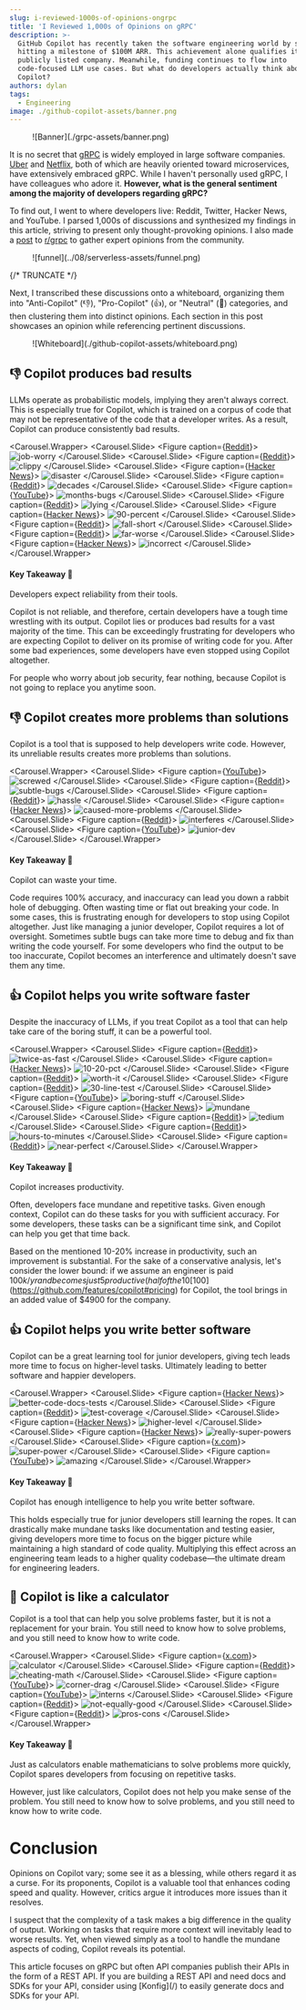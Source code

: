 ```yaml
---
slug: i-reviewed-1000s-of-opinions-ongrpc
title: 'I Reviewed 1,000s of Opinions on gRPC'
description: >-
  GitHub Copilot has recently taken the software engineering world by storm,
  hitting a milestone of $100M ARR. This achievement alone qualifies it to be a
  publicly listed company. Meanwhile, funding continues to flow into
  code-focused LLM use cases. But what do developers actually think about GitHub
  Copilot?
authors: dylan
tags:
  - Engineering
image: ./github-copilot-assets/banner.png
---
```



<Head>
  <title>I Reviewed 1,000s of Opinions on gRPC</title>
  <meta property="og:title" content="I Reviewed 1,000s of Opinions on gRPC"/>
</Head>

<Figure caption="What do developers really think about gRPC?">
![Banner](./grpc-assets/banner.png)
</Figure>

It is no secret that [gRPC](https://grpc.io/about/) is widely employed in large
software companies.
[Uber](https://www.uber.com/blog/ubers-next-gen-push-platform-on-grpc/) and
[Netflix](https://netflixtechblog.com/practical-api-design-at-netflix-part-1-using-protobuf-fieldmask-35cfdc606518),
both of which are heavily oriented toward microservices, have extensively
embraced gRPC. While I haven't personally used gRPC, I have colleagues who adore
it. **However, what is the general sentiment among the majority of developers
regarding gRPC?**

To find out, I went to where developers live: Reddit, Twitter, Hacker News, and
YouTube. I parsed 1,000s of discussions and synthesized my findings in this
article, striving to present only thought-provoking opinions. I also made a
[post](https://www.reddit.com/r/grpc/comments/18e0m6r/whats_your_review_of_grpc/)
to [r/grpc](https://www.reddit.com/r/grpc/) to gather expert opinions from the
community.

<Figure caption='Funnel for gathering through-provoking opinions'>
![funnel](../08/serverless-assets/funnel.png)
</Figure>

{/* TRUNCATE */}

Next, I transcribed these discussions onto a whiteboard, organizing them into
"Anti-Copilot" (👎), "Pro-Copilot" (👍), or "Neutral" (🧐) categories, and then clustering them
into distinct opinions. Each section in this post showcases an opinion while
referencing pertinent discussions.

<Figure caption='Whiteboard of opinions'>
  ![Whiteboard](./github-copilot-assets/whiteboard.png)
</Figure>

## 👎 Copilot produces bad results

LLMs operate as probabilistic models, implying they aren't always correct. This
is especially true for Copilot, which is trained on a corpus of code that may
not be representative of the code that a developer writes. As a result, Copilot
can
produce consistently bad results.

<Carousel.Wrapper>
  <Carousel.Slide>
      <Figure caption={<a href="https://www.reddit.com/r/ProgrammerHumor/comments/15h0rpl/comment/julph3k/?utm_source=share&utm_medium=web2x&context=3">Reddit</a>}>
        ![job-worry](./github-copilot-assets/slides/after/bad-results/job-worry.png)
      </Figure>
  </Carousel.Slide>
  <Carousel.Slide>
      <Figure caption={<a href="https://www.reddit.com/r/programming/comments/vhnvlm/comment/id90t4a/?utm_source=share&utm_medium=web2x&context=3">Reddit</a>}>
        ![clippy](./github-copilot-assets/slides/after/bad-results/clippy.png)
      </Figure>
  </Carousel.Slide>
  <Carousel.Slide>
      <Figure caption={<a href="https://news.ycombinator.com/item?id=31827065">Hacker News</a>}>
        ![disaster](./github-copilot-assets/slides/after/bad-results/disaster.png)
      </Figure>
  </Carousel.Slide>
  <Carousel.Slide>
      <Figure caption={<a href="https://www.reddit.com/r/webdev/comments/xk8lal/comment/ipcgmex/?utm_source=share&utm_medium=web2x&context=3">Reddit</a>}>
        ![decades](./github-copilot-assets/slides/after/bad-results/decades.png)
      </Figure>
  </Carousel.Slide>
  <Carousel.Slide>
      <Figure caption={<a href="https://www.youtube.com/watch?v=RDd71IUIgpg&lc=UgwVzIvvMrJ4c_01xsd4AaABAg">YouTube</a>}>
        ![months-bugs](./github-copilot-assets/slides/after/bad-results/months-bugs.png)
      </Figure>
  </Carousel.Slide>
  <Carousel.Slide>
      <Figure caption={<a href="https://www.reddit.com/r/webdev/comments/14lylhu/comment/jpyu6gy/?utm_source=share&utm_medium=web2x&context=3">Reddit</a>}>
        ![lying](./github-copilot-assets/slides/after/bad-results/lying.png)
      </Figure>
  </Carousel.Slide>
  <Carousel.Slide>
      <Figure caption={<a href="https://news.ycombinator.com/item?id=31827656">Hacker News</a>}>
        ![90-percent](./github-copilot-assets/slides/after/bad-results/90-percent.png)
      </Figure>
  </Carousel.Slide>
  <Carousel.Slide>
      <Figure caption={<a href="https://www.reddit.com/r/webdev/comments/14lylhu/am_i_alone_in_just_not_getting_github_copilot/">Reddit</a>}>
        ![fall-short](./github-copilot-assets/slides/after/bad-results/fall-short.png)
      </Figure>
  </Carousel.Slide>
  <Carousel.Slide>
      <Figure caption={<a href="https://www.reddit.com/r/Unity3D/comments/16ww6rd/comment/k2z87ms/?utm_source=share&utm_medium=web2x&context=3">Reddit</a>}>
        ![far-worse](./github-copilot-assets/slides/after/bad-results/far-worse.png)
      </Figure>
  </Carousel.Slide>
  <Carousel.Slide>
      <Figure caption={<a href="https://news.ycombinator.com/item?id=31827556">Hacker News</a>}>
        ![incorrect](./github-copilot-assets/slides/after/bad-results/incorrect.png)
      </Figure>
  </Carousel.Slide>
</Carousel.Wrapper>

#### Key Takeaway 🔑

Developers expect reliability from their tools.

Copilot is not reliable, and therefore, certain developers have a tough time
wrestling with its output. Copilot lies or produces bad results for a vast
majority of the time. This can be exceedingly frustrating for developers who are
expecting Copilot to deliver on its promise of writing code for you. After some
bad experiences, some developers have even stopped using Copilot altogether.


For people who worry about job security, fear nothing, because Copilot is not
going to replace you anytime soon.


## 👎 Copilot creates more problems than solutions

Copilot is a tool that is supposed to help developers write code. However, its
unreliable results creates more problems than solutions.

<Carousel.Wrapper>
  <Carousel.Slide>
      <Figure caption={<a href="https://www.youtube.com/watch?v=RDd71IUIgpg&lc=UgwnC6wQIW_0R3jVRgJ4AaABAg">YouTube</a>}>
        ![screwed](./github-copilot-assets/slides/after/more-problems/screwed.png)
      </Figure>
  </Carousel.Slide>
  <Carousel.Slide>
      <Figure caption={<a href="https://www.reddit.com/r/webdev/comments/11hmsqp/comment/jav6ncb/?utm_source=share&utm_medium=web2x&context=3">Reddit</a>}>
        ![subtle-bugs](./github-copilot-assets/slides/after/more-problems/subtle-bugs.png)
      </Figure>
  </Carousel.Slide>
  <Carousel.Slide>
      <Figure caption={<a href="https://www.reddit.com/r/webdev/comments/xk8lal/comment/ipcgrah/?utm_source=share&utm_medium=web2x&context=3">Reddit</a>}>
        ![hassle](./github-copilot-assets/slides/after/more-problems/hassle.png)
      </Figure>
  </Carousel.Slide>
  <Carousel.Slide>
      <Figure caption={<a href="https://news.ycombinator.com/item?id=31828276">Hacker News</a>}>
        ![caused-more-problems](./github-copilot-assets/slides/after/more-problems/caused-more-problems.png)
      </Figure>
  </Carousel.Slide>
  <Carousel.Slide>
      <Figure caption={<a href="https://www.reddit.com/r/webdev/comments/zc726g/comment/iyw1u5a/?utm_source=share&utm_medium=web2x&context=3">Reddit</a>}>
        ![interferes](./github-copilot-assets/slides/after/more-problems/interferes.png)
      </Figure>
  </Carousel.Slide>
  <Carousel.Slide>
      <Figure caption={<a href="https://www.youtube.com/watch?v=RDd71IUIgpg&lc=UgwVzIvvMrJ4c_01xsd4AaABAg">YouTube</a>}>
        ![junior-dev](./github-copilot-assets/slides/after/more-problems/junior-dev.png)
      </Figure>
  </Carousel.Slide>
</Carousel.Wrapper>

#### Key Takeaway 🔑

Copilot can waste your time.

 Code requires 100% accuracy, and inaccuracy can lead you down a rabbit hole of
 debugging. Often wasting time or flat out breaking your code.  In some cases,
 this is frustrating enough for developers to stop using Copilot altogether.
 Just like managing a junior developer, Copilot requires a lot of oversight.
 Sometimes subtle bugs can take more time to debug and fix than writing the code
 yourself. For some developers who find the output to be too inaccurate, Copilot
 becomes an interference and ultimately doesn't save them any time.

## 👍 Copilot helps you write software faster

Despite the inaccuracy of LLMs, if you treat Copilot as a tool that can help
take care of the boring stuff, it can be a powerful tool.

<Carousel.Wrapper>
  <Carousel.Slide>
      <Figure caption={<a href="https://www.reddit.com/r/webdev/comments/zc726g/comment/iyv62x3/?utm_source=share&utm_medium=web2x&context=3">Reddit</a>}>
        ![twice-as-fast](./github-copilot-assets/slides/after/faster-software/twice-as-fast.png)
      </Figure>
  </Carousel.Slide>
  <Carousel.Slide>
      <Figure caption={<a href="https://news.ycombinator.com/item?id=31826614">Hacker News</a>}>
        ![10-20-pct](./github-copilot-assets/slides/after/faster-software/10-20-pct.png)
      </Figure>
  </Carousel.Slide>
  <Carousel.Slide>
      <Figure caption={<a href="https://www.reddit.com/r/webdev/comments/11hmsqp/comment/jau80h8/?utm_source=share&utm_medium=web2x&context=3">Reddit</a>}>
        ![worth-it](./github-copilot-assets/slides/after/faster-software/worth-it.png)
      </Figure>
  </Carousel.Slide>
  <Carousel.Slide>
      <Figure caption={<a href="https://www.reddit.com/r/webdev/comments/11hmsqp/comment/jaueocf/?utm_source=share&utm_medium=web2x&context=3">Reddit</a>}>
        ![30-line-test](./github-copilot-assets/slides/after/faster-software/30-line-test.png)
      </Figure>
  </Carousel.Slide>
  <Carousel.Slide>
      <Figure caption={<a href="https://www.youtube.com/watch?v=_KjSkGgaJ1k">YouTube</a>}>
        ![boring-stuff](./github-copilot-assets/slides/after/faster-software/boring-stuff.png)
      </Figure>
  </Carousel.Slide>
  <Carousel.Slide>
      <Figure caption={<a href="https://news.ycombinator.com/item?id=31826890">Hacker News</a>}>
        ![mundane](./github-copilot-assets/slides/after/faster-software/mundane.png)
      </Figure>
  </Carousel.Slide>
  <Carousel.Slide>
      <Figure caption={<a href="https://www.reddit.com/r/webdev/comments/14lylhu/comment/jpyu6pq/?utm_source=share&utm_medium=web2x&context=3">Reddit</a>}>
        ![tedium](./github-copilot-assets/slides/after/faster-software/tedium.png)
      </Figure>
  </Carousel.Slide>
  <Carousel.Slide>
      <Figure caption={<a href="https://www.reddit.com/r/webdev/comments/zc726g/comment/iyvlk2m/?utm_source=share&utm_medium=web2x&context=3">Reddit</a>}>
        ![hours-to-minutes](./github-copilot-assets/slides/after/faster-software/hours-to-minutes.png)
      </Figure>
  </Carousel.Slide>
  <Carousel.Slide>
      <Figure caption={<a href="https://www.reddit.com/r/webdev/comments/xk8lal/github_copilot_scares_me/">Reddit</a>}>
        ![near-perfect](./github-copilot-assets/slides/after/faster-software/near-perfect.png)
      </Figure>
  </Carousel.Slide>
</Carousel.Wrapper>

#### Key Takeaway 🔑

Copilot increases productivity.

Often, developers face mundane and repetitive tasks. Given enough context,
Copilot can do these tasks for you with sufficient accuracy. For some
developers, these tasks can be a significant time sink, and Copilot can help you
get that time back.

Based on the mentioned 10-20% increase in productivity, such an improvement is
substantial. For the sake of a conservative analysis, let's consider the lower
bound: if we assume an engineer is paid $100k/yr and becomes just 5% more
productive (half of the 10% reference), then with a yearly cost of
[$100](https://github.com/features/copilot#pricing) for Copilot, the tool brings
in an added value of $4900 for the company.

## 👍 Copilot helps you write better software

Copilot can be a great learning tool for junior developers, giving tech leads
more time to focus on higher-level tasks. Ultimately leading to better software
and happier developers.

<Carousel.Wrapper>
  <Carousel.Slide>
      <Figure caption={<a href="https://news.ycombinator.com/item?id=27676845">Hacker News</a>}>
        ![better-code-docs-tests](./github-copilot-assets/slides/after/better-software/better-code-docs-tests.png)
      </Figure>
  </Carousel.Slide>
  <Carousel.Slide>
      <Figure caption={<a href="https://www.reddit.com/r/webdev/comments/xk8lal/comment/ipcybk8/?utm_source=share&utm_medium=web2x&context=3">Reddit</a>}>
        ![test-coverage](./github-copilot-assets/slides/after/better-software/test-coverage.png)
      </Figure>
  </Carousel.Slide>
  <Carousel.Slide>
      <Figure caption={<a href="https://news.ycombinator.com/item?id=31830789">Hacker News</a>}>
        ![higher-level](./github-copilot-assets/slides/after/better-software/higher-level.png)
      </Figure>
  </Carousel.Slide>
  <Carousel.Slide>
      <Figure caption={<a href="https://news.ycombinator.com/item?id=31826524">Hacker News</a>}>
        ![really-super-powers](./github-copilot-assets/slides/after/better-software/really-super-powers.png)
      </Figure>
  </Carousel.Slide>
  <Carousel.Slide>
      <Figure caption={<a href="https://x.com/scoumbourdis/status/1532613467567423492?s=20">x.com</a>}>
        ![super-power](./github-copilot-assets/slides/after/better-software/super-power.png)
      </Figure>
  </Carousel.Slide>
  <Carousel.Slide>
      <Figure caption={<a href="https://www.youtube.com/watch?v=IavOJI5OV7g&lc=UgxLwkWPAAYQvBcak7J4AaABAg">YouTube</a>}>
        ![amazing](./github-copilot-assets/slides/after/better-software/amazing.png)
      </Figure>
  </Carousel.Slide>
</Carousel.Wrapper>

#### Key Takeaway 🔑

Copilot has enough intelligence to help you write better software.

This holds especially true for junior developers still learning the ropes.  It
can drastically make mundane tasks like documentation and testing easier, giving
developers more time to focus on the bigger picture while maintaining a high
standard of code quality. Multiplying this effect across an engineering team
leads to a higher quality codebase—the ultimate dream for engineering leaders.

## 🧐 Copilot is like a calculator

Copilot is a tool that can help you solve problems faster, but it is not a
replacement for your brain. You still need to know how to solve problems, and
you still need to know how to write code.

<Carousel.Wrapper>
  <Carousel.Slide>
      <Figure caption={<a href="https://x.com/kelseyhightower/status/1412855977452490755?s=20">x.com</a>}>
        ![calculator](./github-copilot-assets/slides/after/calculator/calculator.png)
      </Figure>
  </Carousel.Slide>
  <Carousel.Slide>
      <Figure caption={<a href="https://www.reddit.com/r/webdev/comments/xk8lal/comment/ipcrmg5/?utm_source=share&utm_medium=web2x&context=3">Reddit</a>}>
        ![cheating-math](./github-copilot-assets/slides/after/calculator/cheating-math.png)
      </Figure>
  </Carousel.Slide>
  <Carousel.Slide>
      <Figure caption={<a href="https://www.youtube.com/watch?v=RDd71IUIgpg&lc=Ugzyhhcfmliu0fZbngR4AaABAg">YouTube</a>}>
        ![corner-drag](./github-copilot-assets/slides/after/calculator/corner-drag.png)
      </Figure>
  </Carousel.Slide>
  <Carousel.Slide>
      <Figure caption={<a href="https://www.youtube.com/watch?v=RDd71IUIgpg&lc=UgzLBXWrgjrk9U-gdB14AaABAg">YouTube</a>}>
        ![interns](./github-copilot-assets/slides/after/calculator/interns.png)
      </Figure>
  </Carousel.Slide>
  <Carousel.Slide>
      <Figure caption={<a href="https://www.reddit.com/r/webdev/comments/zc726g/comment/iyv3b6e/?utm_source=share&utm_medium=web2x&context=3">Reddit</a>}>
        ![not-equally-good](./github-copilot-assets/slides/after/calculator/not-equally-good.png)
      </Figure>
  </Carousel.Slide>
  <Carousel.Slide>
      <Figure caption={<a href="https://www.reddit.com/r/programming/comments/156s33l/comment/jt1erb4/?utm_source=share&utm_medium=web2x&context=3">Reddit</a>}>
        ![pros-cons](./github-copilot-assets/slides/after/calculator/pros-cons.png)
      </Figure>
  </Carousel.Slide>
</Carousel.Wrapper>

#### Key Takeaway 🔑

Just as calculators enable mathematicians to solve problems more quickly,
Copilot spares developers from focusing on repetitive tasks.

However, just like calculators, Copilot does not help you make sense of the
problem. You still need to know how to solve problems, and you still need to
know how to write code.

# Conclusion

Opinions on Copilot vary; some see it as a blessing, while others regard it as a
curse. For its proponents, Copilot is a valuable tool that enhances coding speed
and quality. However, critics argue it introduces more issues than it resolves.

I suspect that the complexity of a task makes a big difference in the quality of
output. Working on tasks that require more context will inevitably lead to worse
results. Yet, when viewed simply as a tool to handle the mundane aspects of
coding, Copilot reveals its potential.

<Admonition type="info">
This article focuses on gRPC but often API companies publish their APIs in the form of a REST API.
If you are building a REST API and need docs and SDKs for your API, consider using
[Konfig](/) to easily generate docs and SDKs for your API.
</Admonition>
